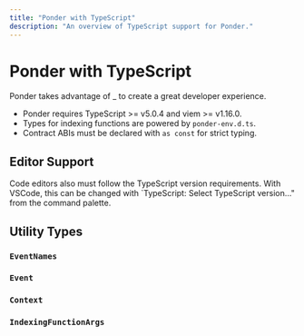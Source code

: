 ```yaml
---
title: "Ponder with TypeScript"
description: "An overview of TypeScript support for Ponder."
---
```


# Ponder with TypeScript

Ponder takes advantage of _ to create a great developer experience. 

- Ponder requires TypeScript >= v5.0.4 and viem >= v1.16.0.
- Types for indexing functions are powered by `ponder-env.d.ts`.
- Contract ABIs must be declared with `as const` for strict typing.

## Editor Support

Code editors also must follow the TypeScript version requirements. With VSCode, this can be changed with `TypeScript: Select TypeScript version..." from the command palette.

## Utility Types

### `EventNames`

### `Event`

### `Context`

### `IndexingFunctionArgs`